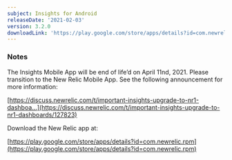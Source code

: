 ```yaml
---
subject: Insights for Android
releaseDate: '2021-02-03'
version: 3.2.0
downloadLink: 'https://play.google.com/store/apps/details?id=com.newrelic.insights'
---
```


### Notes

The Insights Mobile App will be end of life’d on April 11nd, 2021. Please transition to the New Relic Mobile App. See the following announcement for more information:

[https://discuss.newrelic.com/t/important-insights-upgrade-to-nr1-dashboa...](https://discuss.newrelic.com/t/important-insights-upgrade-to-nr1-dashboards/127823)

Download the New Relic app at:

[https://play.google.com/store/apps/details?id=com.newrelic.rpm](https://play.google.com/store/apps/details?id=com.newrelic.rpm)
